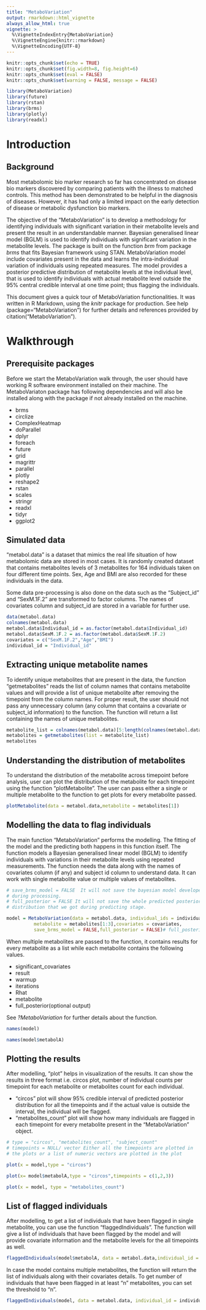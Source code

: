 ```yaml
---
title: "MetaboVariation"
output: rmarkdown::html_vignette
always_allow_html: true
vignette: >
  %\VignetteIndexEntry{MetaboVariation}
  %\VignetteEngine{knitr::rmarkdown}
  %\VignetteEncoding{UTF-8}
---
```


```r
knitr::opts_chunk$set(echo = TRUE)
knitr::opts_chunk$set(fig.width=8, fig.height=6) 
knitr::opts_chunk$set(eval = FALSE)
knitr::opts_chunk$set(warning = FALSE, message = FALSE) 
```

```r
library(MetaboVariation)
library(future)
library(rstan)
library(brms)
library(plotly)
library(readxl)
```

# Introduction

## Background

Most metabolomic bio marker research so far has concentrated on disease bio markers discovered
by comparing patients with the illness to matched controls. This method has been demonstrated
to be helpful in the diagnosis of diseases. However, it has had only a limited impact on the
early detection of disease or metabolic dysfunction bio markers.\newline

The objective of the "MetaboVariation" is to develop a methodology for identifying individuals with significant variation in their metabolite levels and present the result in an understandable manner. Bayesian generalised linear model (BGLM) is used to identify individuals with significant variation in the metabolite levels. The package is built on the function *brm* from package *brms* that fits Bayesian framework using STAN. MetaboVariation model include covariates present in the data and learns the intra-individual variation of individuals using repeated measures. The model provides a posterior predictive distribution of metabolite levels at the individual level, that is used to identify individuals with actual metabolite level outside the 95% central credible interval at one time point; thus flagging the individuals.

This document gives a quick tour of MetaboVariation functionalities. It was written in R Markdown, using the *knitr* package for production. See help (package="MetaboVariation") for further details and references provided by citation("MetaboVariation").


# Walkthrough

## Prerequisite packages

Before we start the MetaboVariation walk through, the user should have working R software environment installed on their machine. The MetaboVariaton package has following dependencies and will also be installed along with the package if not already installed on the machine.

*  brms
*  circlize
*  ComplexHeatmap
*  doParallel
*  dplyr
*  foreach
*  future
*  grid
*  magrittr
*  parallel
*  plotly
*  reshape2
*  rstan
*  scales
*  stringr
*  readxl
*  tidyr
*  ggplot2

## Simulated data

"metabol.data" is a dataset that mimics the real life situation of how metabolomic data are stored in most cases. It is randomly created dataset that contains metabolites levels of 3 metabolites for 164 individuals taken on four different time points. Sex, Age and BMI are also recorded for these individuals in the data. 

Some data pre-processing is also done on the data such as the "Subject_id" and "SexM.1F.2" are transformed to factor columns. The names of covariates column and subject_id are stored in a variable for further use.

```r
data(metabol.data)
colnames(metabol.data)
metabol.data$Individual_id = as.factor(metabol.data$Individual_id)
metabol.data$SexM.1F.2 = as.factor(metabol.data$SexM.1F.2)
covariates = c("SexM.1F.2","Age","BMI")
individual_id = "Individual_id"

```

## Extracting unique metabolite names

To identify unique metabolites that are present in the data, the function "getmetabolites" reads the list of column names that contains metabolite values and will provide a list of unique metabolite  after removing the timepoint from the column names. For proper result, the user should not pass any unnecessary column (any column that contains a covariate or subject_id information) to the function. The function will return a list containing the names of unique metabolites.

```r
metabolite_list = colnames(metabol.data)[5:length(colnames(metabol.data))]
metabolites = getmetabolites(list = metabolite_list)
metabolites
```

## Understanding the distribution of metabolites

To understand the distribution of the metabolite across timepoint before analysis, user can plot the distribution  of the metabolite for each timepoint using the function "plotMetabolite". The user can pass either a single or multiple metabolite to the function to get plots for every metabolite passed.

```r
plotMetabolite(data = metabol.data,metabolite = metabolites[1])
```


## Modelling the data to flag individuals

The main function "MetaboVariation" performs the modelling. The fitting of the model and the predicting both happens in this function itself.
The function models a Bayesian generalised linear model (BGLM) to identify individuals with variations in their metabolite levels using repeated measurements. The function needs the data along with the names of covariates column (if any) and subject id column to understand data. It can work with single metabolite value or multiple values of metabolites. 

```r
# save_brms_model = FALSE  It will not save the bayesian model developed 
# during processing. 
# full_posterior = FALSE It will not save the whole predicted posterior 
# distribution that we got during predicting stage.

model = MetaboVariation(data = metabol.data, individual_ids = individual_id,
          metabolite = metabolites[1:3],covariates = covariates,
          save_brms_model = FALSE,full_posterior = FALSE)# full_posterior
```

When multiple metabolites are passed to the function, it contains results for every metabolite as a list while each metabolite contains the following values.

*  significant_covariates
*  result
*  warmup
*  iterations
*  Rhat
*  metabolite
*  full_posterior(optional output)

See *?MetaboVariation* for further details about the function.

```r
names(model)
```

```r
names(model$metabolA)
```


## Plotting the results

After modelling, "plot" helps in visualization of the results. It can show the results in three format i.e. circos plot, number of individual counts per timepoint for each metabolite or metabolites count for each individual. 

* "circos" plot will show 95% credible interval of predicted posterior distribution for all the timepoints and if the actual value is outside the interval, the individual will be flagged. 
* "metabolites_count" plot will show how many individuals are flagged in each timepoint for every metabolite present in the "MetaboVariation" object.


```r
# type = "circos", "metabolites_count", "subject_count"
# timepoints = NULL/ vector Either all the timepoints are plotted in 
# the plots or a list of numeric vectors are plotted in the plot

plot(x = model,type = "circos")

plot(x= model$metabolA,type = "circos",timepoints = c(1,2,3))

plot(x = model, type = "metabolites_count")

```

## List of flagged individuals

After modelling, to get a list of individuals that have been flagged in single metabolite, you can use the function "flaggedIndividuals".
The function will give a list of individuals that have been flagged by the model and will provide covariate information and the metabolite levels for the all timepoints as well. 

```r
flaggedIndividuals(model$metabolA, data = metabol.data,individual_id = individual_id)
```

In case the model contains multiple metabolites, the function will return the list of individuals along with their covariates details. To get number of individuals that have been flagged in at least "n" metabolites, you can set the threshold to "n".

```r
flaggedIndividuals(model, data = metabol.data, individual_id = individual_id, threshold = 2)
```
